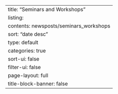 ---
title: "Seminars and Workshops"
listing:
  contents: newsposts/seminars_workshops
  sort: "date desc"
  type: default
  categories: true
  sort-ui: false
  filter-ui: false
page-layout: full
title-block-banner: false
---